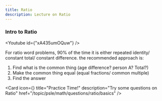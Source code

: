 ```yaml
---
title: Ratio
description: Lecture on Ratio
---
```




### Intro to Ratio

<Youtube id={"xA435umOQuw"} />

For ratio word problems, 90% of the time it is either repeated identity/ constant total/ constant difference. the recommended approach is:

1. Find what is the common thing (age difference? person A? Total?)
2. Make the common thing equal (equal fractions/ common multiple)
3. Find the answer

<Cards>

<Card
  icon={<FileQuestion />}
  title="Practice Time!"
  description="Try some questions on Ratio"
  href="/topic/psle/math/questions/ratio/basics"
/>
</Cards>
